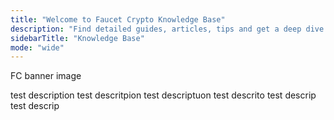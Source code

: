 ```yaml
---
title: "Welcome to Faucet Crypto Knowledge Base"
description: "Find detailed guides, articles, tips and get a deep dive on how Faucet Crypto works"
sidebarTitle: "Knowledge Base"
mode: "wide"
---
```


FC banner image

<CardGroup cols={2}>
  <Card title="Get Started" icon="rocket" iconType="duotone" color="#9333ea" href="https://faucetcrypto.mintlify.app/get-started/">
    test description
  </Card>
  <Card title="Earning & Leveling" icon="trophy" iconType="duotone" color="#9333ea">
    test descritpion
  </Card>
  <Card title="Items & Market" icon="gem" iconType="duotone" color="#9333ea">
    test descriptuon
  </Card>
  <Card title="Withdrawals" icon="money-bill-transfer" iconType="duotone" color="#9333ea">
    test descrito
  </Card>
  <Card title="Account & Security" icon="shield-quartered" iconType="duotone" color="#9333ea">
    test descrip
  </Card>
  <Card title="Tutorials" icon="square-question" iconType="duotone" color="#9333ea">
    test descrip
  </Card>
</CardGroup>